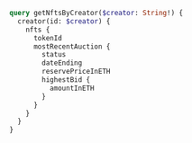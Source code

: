 ```graphql
query getNftsByCreator($creator: String!) {
  creator(id: $creator) {
    nfts {
      tokenId
      mostRecentAuction {
        status
        dateEnding
        reservePriceInETH
        highestBid {
          amountInETH
        }
      }
    }
  }
}
```